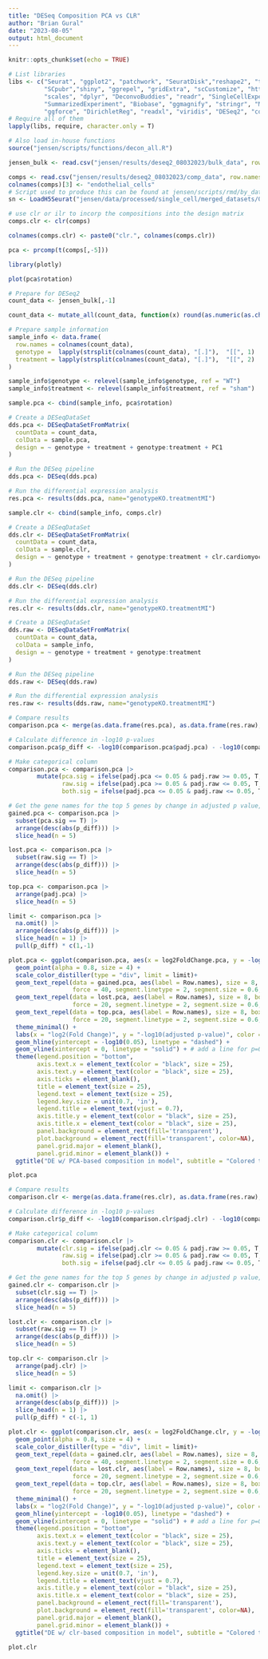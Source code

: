 ```yaml
---
title: "DESeq Composition PCA vs CLR"
author: "Brian Gural"
date: "2023-08-05"
output: html_document
---
```



```r
knitr::opts_chunk$set(echo = TRUE)
```

```r
# List libraries
libs <- c("Seurat", "ggplot2", "patchwork", "SeuratDisk","reshape2", "tidyverse",
          "SCpubr","shiny", "ggrepel", "gridExtra", "scCustomize", "httr", 
          "scales", "dplyr", "DeconvoBuddies", "readr", "SingleCellExperiment",
          "SummarizedExperiment", "Biobase", "ggmagnify", "stringr", "MuSiC",
          "ggforce", "DirichletReg", "readxl", "viridis", "DESeq2", "compositions") # list libraries here
# Require all of them
lapply(libs, require, character.only = T)

# Also load in-house functions
source("jensen/scripts/functions/decon_all.R")
```

```r
jensen_bulk <- read.csv("jensen/results/deseq2_08032023/bulk_data", row.names = 1)

comps <- read.csv("jensen/results/deseq2_08032023/comp_data", row.names = 1)
colnames(comps)[3] <- "endothelial_cells"
# Script used to produce this can be found at jensen/scripts/rmd/by_date/07192023_1.rmd
sn <- LoadH5Seurat("jensen/data/processed/single_cell/merged_datasets/07192023/07192023_1.h5seurat")
```

```r
# use clr or ilr to incorp the compositions into the design matrix
comps.clr <- clr(comps)

colnames(comps.clr) <- paste0("clr.", colnames(comps.clr))

```

```r

pca <- prcomp(t(comps[,-5]))

library(plotly)

plot(pca$rotation)
```

```r

# Prepare for DESeq2
count_data <- jensen_bulk[,-1]

count_data <- mutate_all(count_data, function(x) round(as.numeric(as.character(x)), digits = 0)) # round to integers

# Prepare sample information
sample_info <- data.frame(
  row.names = colnames(count_data),
  genotype =  lapply(strsplit(colnames(count_data), "[.]"),  "[[", 1) |> unlist() |> as.factor() ,
  treatment = lapply(strsplit(colnames(count_data), "[.]"),  "[[", 2) |> unlist() |> as.factor()
)

sample_info$genotype <- relevel(sample_info$genotype, ref = "WT")
sample_info$treatment <- relevel(sample_info$treatment, ref = "sham")

```

```r

sample.pca <- cbind(sample_info, pca$rotation)

# Create a DESeqDataSet
dds.pca <- DESeqDataSetFromMatrix(
  countData = count_data,
  colData = sample.pca,
  design = ~ genotype + treatment + genotype:treatment + PC1 
)

# Run the DESeq pipeline
dds.pca <- DESeq(dds.pca)

# Run the differential expression analysis
res.pca <- results(dds.pca, name="genotypeKO.treatmentMI")

```

```r
sample.clr <- cbind(sample_info, comps.clr)

# Create a DESeqDataSet
dds.clr <- DESeqDataSetFromMatrix(
  countData = count_data,
  colData = sample.clr,
  design = ~ genotype + treatment + genotype:treatment + clr.cardiomyocytes + clr.endothelial_cells 
)

# Run the DESeq pipeline
dds.clr <- DESeq(dds.clr)

# Run the differential expression analysis
res.clr <- results(dds.clr, name="genotypeKO.treatmentMI")

```

```r
# Create a DESeqDataSet
dds.raw <- DESeqDataSetFromMatrix(
  countData = count_data,
  colData = sample_info,
  design = ~ genotype + treatment + genotype:treatment
)

# Run the DESeq pipeline
dds.raw <- DESeq(dds.raw)

# Run the differential expression analysis
res.raw <- results(dds.raw, name="genotypeKO.treatmentMI")
```


```r
# Compare results
comparison.pca <- merge(as.data.frame(res.pca), as.data.frame(res.raw), by = "row.names", suffixes = c(".pca", ".raw"))

# Calculate difference in -log10 p-values
comparison.pca$p_diff <- -log10(comparison.pca$padj.pca) - -log10(comparison.pca$padj.raw)

# Make categorical column
comparison.pca <- comparison.pca |>
        mutate(pca.sig = ifelse(padj.pca <= 0.05 & padj.raw >= 0.05, T, F),
               raw.sig = ifelse(padj.pca >= 0.05 & padj.raw <= 0.05, T, F),
               both.sig = ifelse(padj.pca <= 0.05 & padj.raw <= 0.05, T, F)) 

# Get the gene names for the top 5 genes by change in adjusted p value, within lost and gained sig groups
gained.pca <- comparison.pca |>  
  subset(pca.sig == T) |>
  arrange(desc(abs(p_diff))) |>
  slice_head(n = 5)

lost.pca <- comparison.pca |>  
  subset(raw.sig == T) |> 
  arrange(desc(abs(p_diff))) |>
  slice_head(n = 5)

top.pca <- comparison.pca |> 
  arrange(padj.pca) |>
  slice_head(n = 5)
```

```r
limit <- comparison.pca |> 
  na.omit() |>
  arrange(desc(abs(p_diff))) |>
  slice_head(n = 1) |>
  pull(p_diff) * c(1,-1)

plot.pca <- ggplot(comparison.pca, aes(x = log2FoldChange.pca, y = -log10(padj.pca), color = p_diff)) +
  geom_point(alpha = 0.8, size = 4) +
  scale_color_distiller(type = "div", limit = limit)+
  geom_text_repel(data = gained.pca, aes(label = Row.names), size = 8, box.padding = unit(0.35, "lines"), 
                  force = 40, segment.linetype = 2, segment.size = 0.6, color = "orange", force_pull = 0.01, min.segment.length = 0) + # label most increase sig genes 
  geom_text_repel(data = lost.pca, aes(label = Row.names), size = 8, box.padding = unit(0.35, "lines"), 
                  force = 20, segment.linetype = 2, segment.size = 0.6, color = "purple", force_pull = 0.01, min.segment.length = 0) + # label most decrease sig genes 
  geom_text_repel(data = top.pca, aes(label = Row.names), size = 8, box.padding = unit(0.35, "lines"), 
                  force = 20, segment.linetype = 2, segment.size = 0.6, color = "black", force_pull = 0.01, min.segment.length = 0) + # label most sig genes 
  theme_minimal() +
  labs(x = "log2(Fold Change)", y = "-log10(adjusted p-value)", color = "Change in -log10(p-value)") +
  geom_hline(yintercept = -log10(0.05), linetype = "dashed") + 
  geom_vline(xintercept = 0, linetype = "solid") + # add a line for p=0.05
  theme(legend.position = "bottom",
        axis.text.x = element_text(color = "black", size = 25),
        axis.text.y = element_text(color = "black", size = 25),
        axis.ticks = element_blank(),
        title = element_text(size = 25),
        legend.text = element_text(size = 25),
        legend.key.size = unit(0.7, 'in'),
        legend.title = element_text(vjust = 0.7),
        axis.title.y = element_text(color = "black", size = 25),
        axis.title.x = element_text(color = "black", size = 25),
        panel.background = element_rect(fill='transparent'),
        plot.background = element_rect(fill='transparent', color=NA),
        panel.grid.major = element_blank(),
        panel.grid.minor = element_blank()) +
  ggtitle("DE w/ PCA-based composition in model", subtitle = "Colored text show genes that became or lost significance, top 5 by change")# move legend to the bottom

plot.pca
```

```r
# Compare results
comparison.clr <- merge(as.data.frame(res.clr), as.data.frame(res.raw), by = "row.names", suffixes = c(".clr", ".raw"))

# Calculate difference in -log10 p-values
comparison.clr$p_diff <- -log10(comparison.clr$padj.clr) - -log10(comparison.clr$padj.raw)

# Make categorical column
comparison.clr <- comparison.clr |>
        mutate(clr.sig = ifelse(padj.clr <= 0.05 & padj.raw >= 0.05, T, F),
               raw.sig = ifelse(padj.clr >= 0.05 & padj.raw <= 0.05, T, F),
               both.sig = ifelse(padj.clr <= 0.05 & padj.raw <= 0.05, T, F)) 

# Get the gene names for the top 5 genes by change in adjusted p value, within lost and gained sig groups
gained.clr <- comparison.clr |>  
  subset(clr.sig == T) |>
  arrange(desc(abs(p_diff))) |>
  slice_head(n = 5)

lost.clr <- comparison.clr |>  
  subset(raw.sig == T) |> 
  arrange(desc(abs(p_diff))) |>
  slice_head(n = 5)

top.clr <- comparison.clr |> 
  arrange(padj.clr) |>
  slice_head(n = 5)
```

```r
limit <- comparison.clr |> 
  na.omit() |>
  arrange(desc(abs(p_diff))) |>
  slice_head(n = 1) |>
  pull(p_diff) * c(-1, 1)

plot.clr <- ggplot(comparison.clr, aes(x = log2FoldChange.clr, y = -log10(padj.clr), color = p_diff)) +
  geom_point(alpha = 0.8, size = 4) +
  scale_color_distiller(type = "div", limit = limit)+
  geom_text_repel(data = gained.clr, aes(label = Row.names), size = 8, box.padding = unit(0.35, "lines"), 
                  force = 40, segment.linetype = 2, segment.size = 0.6, color = "orange", force_pull = 0.01, min.segment.length = 0) + # label most increase sig genes 
  geom_text_repel(data = lost.clr, aes(label = Row.names), size = 8, box.padding = unit(0.35, "lines"), 
                  force = 20, segment.linetype = 2, segment.size = 0.6, color = "purple", force_pull = 0.01, min.segment.length = 0) + # label most decrease sig genes 
  geom_text_repel(data = top.clr, aes(label = Row.names), size = 8, box.padding = unit(0.35, "lines"), 
                  force = 20, segment.linetype = 2, segment.size = 0.6, color = "black", force_pull = 0.01, min.segment.length = 0) + # label most sig genes 
  theme_minimal() +
  labs(x = "log2(Fold Change)", y = "-log10(adjusted p-value)", color = "Change in -log10(p-value)") +
  geom_hline(yintercept = -log10(0.05), linetype = "dashed") + 
  geom_vline(xintercept = 0, linetype = "solid") + # add a line for p=0.05
  theme(legend.position = "bottom",
        axis.text.x = element_text(color = "black", size = 25),
        axis.text.y = element_text(color = "black", size = 25),
        axis.ticks = element_blank(),
        title = element_text(size = 25),
        legend.text = element_text(size = 25),
        legend.key.size = unit(0.7, 'in'),
        legend.title = element_text(vjust = 0.7),
        axis.title.y = element_text(color = "black", size = 25),
        axis.title.x = element_text(color = "black", size = 25),
        panel.background = element_rect(fill='transparent'),
        plot.background = element_rect(fill='transparent', color=NA),
        panel.grid.major = element_blank(),
        panel.grid.minor = element_blank()) +
  ggtitle("DE w/ clr-based composition in model", subtitle = "Colored text show genes that became or lost significance, top 5 by change")# move legend to the bottom

plot.clr
```

